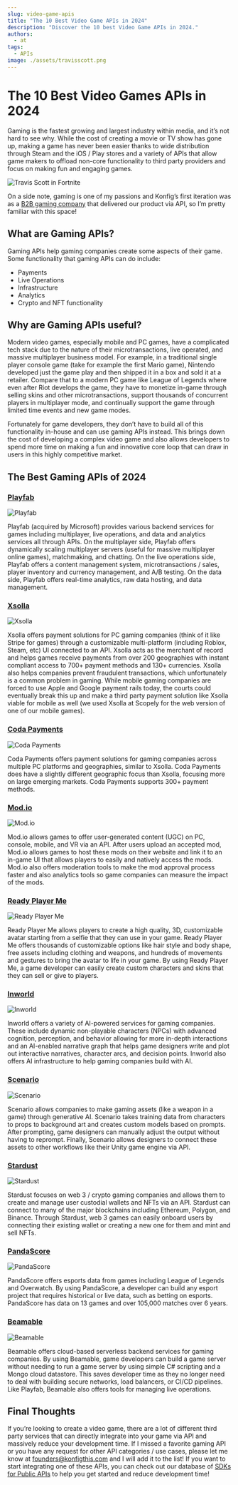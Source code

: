```yaml
---
slug: video-game-apis
title: "The 10 Best Video Game APIs in 2024"
description: "Discover the 10 best Video Game APIs in 2024."
authors:
  - at
tags:
  - APIs
image: ./assets/travisscott.png
---
```


# The 10 Best Video Games APIs in 2024

Gaming is the fastest growing and largest industry within media, and it’s not hard to see why. While the cost of creating a movie or TV show has gone up, making a game has never been easier thanks to wide distribution through Steam and the iOS / Play stores and a variety of APIs that allow game makers to offload non-core functionality to third party providers and focus on making fun and engaging games. 

![Travis Scott in Fortnite](./assets/travisscott.png)

On a side note, gaming is one of my passions and Konfig’s first iteration was as a [B2B gaming company](https://konfigthis.com/blog/pivoting-from-b2b-gaming/) that delivered our product via API, so  I’m pretty familiar with this space!

## What are Gaming APIs?

Gaming APIs help gaming companies create some aspects of their game. Some functionality that gaming APIs can do include:
- Payments
- Live Operations
- Infrastructure
- Analytics
- Crypto and NFT functionality

## Why are Gaming APIs useful?

Modern video games, especially mobile and PC games, have a complicated tech stack due to the nature of their microtransactions, live operated, and massive multiplayer business model. For example, in a traditional single player console game (take for example the first Mario game), Nintendo developed just the game play and then shipped it in a box and sold it at a retailer. Compare that to a modern PC game like League of Legends where even after Riot develops the game, they have to monetize in-game through selling skins and other microtransactions, support thousands of concurrent players in multiplayer mode, and continually support the game through limited time events and new game modes.

Fortunately for game developers, they don’t have to build all of this functionality in-house and can use gaming APIs instead. This brings down the cost of developing a complex video game and also allows developers to spend more time on making a fun and innovative core loop that can draw in users in this highly competitive market.

## The Best Gaming APIs of 2024

### [Playfab](https://playfab.com/)

![Playfab](./assets/playfab.png)

Playfab (acquired by Microsoft) provides various backend services for games including multiplayer, live operations, and data and analytics services all through APIs. On the multiplayer side, Playfab offers dynamically scaling multiplayer servers (useful for massive multiplayer online games), matchmaking, and chatting. On the live operations side, Playfab offers a content management system, microtransactions / sales, player inventory and currency management, and A/B testing. On the data side, Playfab offers real-time analytics, raw data hosting, and data management. 

### [Xsolla](https://xsolla.com/)

![Xsolla](./assets/xsolla.png)

Xsolla offers payment solutions for PC gaming companies (think of it like Stripe for games) through a customizable multi-platform (including Roblox, Steam, etc) UI connected to an API. Xsolla acts as the merchant of record and helps games receive payments from over 200 geographies with instant compliant access to 700+ payment methods and 130+ currencies. Xsolla also helps companies prevent fraudulent transactions, which unfortunately is a common problem in gaming. While mobile gaming companies are forced to use Apple and Google payment rails today, the courts could eventually break this up and make a third party payment solution like Xsolla viable for mobile as well (we used Xsolla at Scopely for the web version of one of our mobile games).

### [Coda Payments](https://www.codapayments.com/)

![Coda Payments](./assets/codapayments.png)

Coda Payments offers payment solutions for gaming companies across multiple PC platforms and geographies, similar to Xsolla. Coda Payments does have a slightly different geographic focus than Xsolla, focusing more on large emerging markets. Coda Payments supports 300+ payment methods.

### [Mod.io](https://mod.io/)

![Mod.io](./assets/modio.png)

Mod.io allows games to offer user-generated content (UGC) on PC, console, mobile, and VR via an API. After users upload an accepted mod, Mod.io allows games to host these mods on their website and link it to an in-game UI that allows players to easily and natively access the mods. Mod.io also offers moderation tools to make the mod approval process faster and also analytics tools so game companies can measure the impact of the mods.

### [Ready Player Me](https://readyplayer.me/)

![Ready Player Me](./assets/readyplayerme.png)

Ready Player Me allows players to create a high quality, 3D, customizable avatar starting from a selfie that they can use in your game. Ready Player Me offers thousands of customizable options like hair style and body shape, free assets including clothing and weapons, and hundreds of movements and gestures to bring the avatar to life in your game. By using Ready Player Me, a game developer can easily create custom characters and skins that they can sell or give to players.

### [Inworld](https://inworld.ai/)

![Inworld](./assets/inworld.png)

Inworld offers a variety of AI-powered services for gaming companies. These include dynamic non-playable characters (NPCs) with advanced cognition, perception, and behavior allowing for more in-depth interactions and an AI-enabled narrative graph that helps game designers write and plot out interactive narratives, character arcs, and decision points. Inworld also offers AI infrastructure to help gaming companies build with AI. 

### [Scenario](https://www.scenario.com/)

![Scenario](./assets/scenario.png)

Scenario allows companies to make gaming assets (like a weapon in a game) through generative AI. Scenario takes training data from characters to props to background art and creates custom models based on prompts. After prompting, game designers can manually adjust the output without having to reprompt. Finally, Scenario allows designers to connect these assets to other workflows like their Unity game engine via API.

### [Stardust](https://www.stardust.gg/)

![Stardust](./assets/stardust.png)

Stardust focuses on web 3 / crypto gaming companies and allows them to create and manage user custodial wallets and NFTs via an API. Stardust can connect to many of the major blockchains including Ethereum, Polygon, and Binance. Through Stardust, web 3 games can easily onboard users by connecting their existing wallet or creating a new one for them and mint and sell NFTs.

### [PandaScore](https://pandascore.co/)

![PandaScore](./assets/pandascore.png)

PandaScore offers esports data from games including League of Legends and Overwatch. By using PandaScore, a developer can build any esport project that requires historical or live data, such as betting on esports. PandaScore has data on 13 games and over 105,000 matches over 6 years.

### [Beamable](https://beamable.com/)

![Beamable](./assets/beamable.png)

Beamable offers cloud-based serverless backend services for gaming companies. By using Beamable, game developers can build a game server without needing to run a game server by using simple C# scripting and a Mongo cloud datastore. This saves developer time as they no longer need to deal with building secure networks, load balancers, or CI/CD pipelines. Like Playfab, Beamable also offers tools for managing live operations. 

## Final Thoughts

If you’re looking to create a video game, there are a lot of different third party services that can directly integrate into your game via API and massively reduce your development time. If I missed a favorite gaming API or you have  any request for other API categories / use cases, please let me know at
founders@konfigthis.com and I will add it to the list! If you want to start
integrating one of these APIs, you can check out our database of [SDKs for
Public APIs](https://konfigthis.com/sdk/category/all) to help you get started
and reduce development time!
